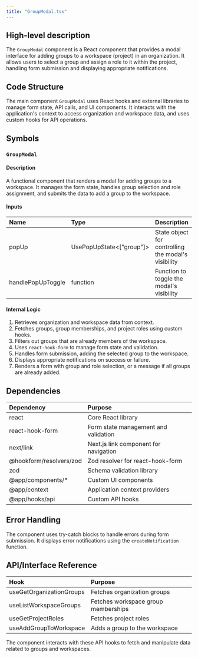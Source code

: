 ```yaml
---
title: "GroupModal.tsx"
---
```


## High-level description
The `GroupModal` component is a React component that provides a modal interface for adding groups to a workspace (project) in an organization. It allows users to select a group and assign a role to it within the project, handling form submission and displaying appropriate notifications.

## Code Structure
The main component `GroupModal` uses React hooks and external libraries to manage form state, API calls, and UI components. It interacts with the application's context to access organization and workspace data, and uses custom hooks for API operations.

## Symbols

### `GroupModal`
#### Description
A functional component that renders a modal for adding groups to a workspace. It manages the form state, handles group selection and role assignment, and submits the data to add a group to the workspace.

#### Inputs
| Name | Type | Description |
|:-----|:-----|:------------|
| popUp | UsePopUpState&lt;["group"]&gt; | State object for controlling the modal's visibility |
| handlePopUpToggle | function | Function to toggle the modal's visibility |

#### Internal Logic
1. Retrieves organization and workspace data from context.
2. Fetches groups, group memberships, and project roles using custom hooks.
3. Filters out groups that are already members of the workspace.
4. Uses `react-hook-form` to manage form state and validation.
5. Handles form submission, adding the selected group to the workspace.
6. Displays appropriate notifications on success or failure.
7. Renders a form with group and role selection, or a message if all groups are already added.

## Dependencies
| Dependency | Purpose |
|:-----------|:--------|
| react | Core React library |
| react-hook-form | Form state management and validation |
| next/link | Next.js link component for navigation |
| @hookform/resolvers/zod | Zod resolver for react-hook-form |
| zod | Schema validation library |
| @app/components/* | Custom UI components |
| @app/context | Application context providers |
| @app/hooks/api | Custom API hooks |

## Error Handling
The component uses try-catch blocks to handle errors during form submission. It displays error notifications using the `createNotification` function.

## API/Interface Reference
| Hook | Purpose |
|:-----|:--------|
| useGetOrganizationGroups | Fetches organization groups |
| useListWorkspaceGroups | Fetches workspace group memberships |
| useGetProjectRoles | Fetches project roles |
| useAddGroupToWorkspace | Adds a group to the workspace |

The component interacts with these API hooks to fetch and manipulate data related to groups and workspaces.